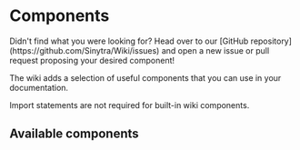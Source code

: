 
# Components

<Callout>
    Didn't find what you were looking for? Head over to our [GitHub repository](https://github.com/Sinytra/Wiki/issues)
    and open a new issue or pull request proposing your desired component!
</Callout>

The wiki adds a selection of useful components that you can use in your documentation.

Import statements are not required for built-in wiki components.

## Available components

<div className="flex flex-row flex-wrap gap-4">
    <ComponentWidget href="callout" name="Callout" desc="Draw the reader's attention" icon={InfoIcon} />
    <ComponentWidget href="codetabs" name="Code tabs" desc="Show multiple variants in one codeblock" icon={CodeIcon} />
    <ComponentWidget href="icon" name="Icon" desc="Display a built-in icon, like this squirrel" icon={SquirrelIcon} />
</div>